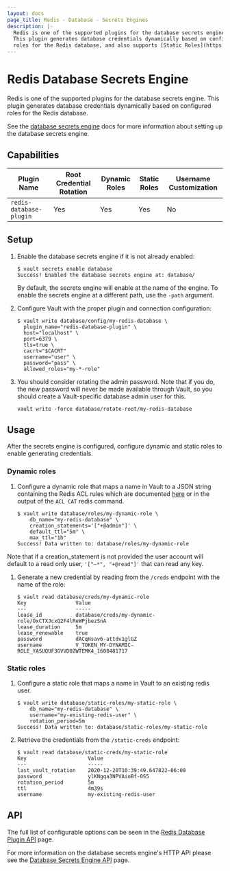 ```yaml
---
layout: docs
page_title: Redis - Database - Secrets Engines
description: |-
  Redis is one of the supported plugins for the database secrets engine.
  This plugin generates database credentials dynamically based on configured
  roles for the Redis database, and also supports [Static Roles](https://developer.hashicorp.com/vault/docs/secrets/databases#static-roles).
---
```


# Redis Database Secrets Engine

Redis is one of the supported plugins for the database secrets engine. This
plugin generates database credentials dynamically based on configured roles for
the Redis database.

See the [database secrets engine](/docs/secrets/databases) docs for
more information about setting up the database secrets engine.

## Capabilities

| Plugin Name                 | Root Credential Rotation | Dynamic Roles | Static Roles | Username Customization |
| --------------------------- | ------------------------ | ------------- | ------------ | ---------------------- |
| `redis-database-plugin`     | Yes                      | Yes           | Yes          | No                     |

## Setup

1.  Enable the database secrets engine if it is not already enabled:

    ```shell-session
    $ vault secrets enable database
    Success! Enabled the database secrets engine at: database/
    ```

    By default, the secrets engine will enable at the name of the engine. To
    enable the secrets engine at a different path, use the `-path` argument.

1.  Configure Vault with the proper plugin and connection configuration:

    ```shell-session
    $ vault write database/config/my-redis-database \
      plugin_name="redis-database-plugin" \
      host="localhost" \
      port=6379 \
      tls=true \
      cacrt="$CACRT"
      username="user" \
      password="pass" \
      allowed_roles="my-*-role"
    ```

1.  You should consider rotating the admin password. Note that if you do, the
    new password will never be made available through Vault, so you should
    create a Vault-specific database admin user for this.

    ```shell-session
    vault write -force database/rotate-root/my-redis-database
    ```

## Usage

After the secrets engine is configured, configure dynamic and static roles
to enable generating credentials.

### Dynamic roles

1.  Configure a dynamic role that maps a name in Vault to a JSON string
    containing the Redis ACL rules which are documented [here](https://redis.io/commands/acl-cat) or in the output
    of the `ACL CAT` redis command.

    ```shell-session
    $ vault write database/roles/my-dynamic-role \
        db_name="my-redis-database" \
        creation_statements='["+@admin"]' \
        default_ttl="5m" \
        max_ttl="1h"
    Success! Data written to: database/roles/my-dynamic-role
    ```

Note that if a creation_statement is not provided the user account will
default to a read only user, `'["~*", "+@read"]'` that can read any key.

1.  Generate a new credential by reading from the `/creds` endpoint with the name
    of the role:

    ```shell-session
    $ vault read database/creds/my-dynamic-role
    Key                Value
    ---                -----
    lease_id           database/creds/my-dynamic-role/OxCTXJcxQ2F4lReWPjbezSnA
    lease_duration     5m
    lease_renewable    true
    password           dACqHsav6-attdv1glGZ
    username           V_TOKEN_MY-DYNAMIC-ROLE_YASUQUF3GVVD0ZWTEMK4_1608481717
    ```

### Static roles

1.  Configure a static role that maps a name in Vault to an existing redis
    user.

    ```shell-session
    $ vault write database/static-roles/my-static-role \
        db_name="my-redis-database" \
        username="my-existing-redis-user" \
        rotation_period=5m
    Success! Data written to: database/static-roles/my-static-role
    ```

1.  Retrieve the credentials from the `/static-creds` endpoint:

    ```shell-session
    $ vault read database/static-creds/my-static-role
    Key                    Value
    ---                    -----
    last_vault_rotation    2020-12-20T10:39:49.647822-06:00
    password               ylKNgqa3NPVAioBf-0S5
    rotation_period        5m
    ttl                    4m39s
    username               my-existing-redis-user
    ```

## API

The full list of configurable options can be seen in the [Redis Database Plugin API](/api-docs/secret/databases/redis) page.

For more information on the database secrets engine's HTTP API please see the [Database Secrets Engine API](/api-docs/secret/databases) page.

